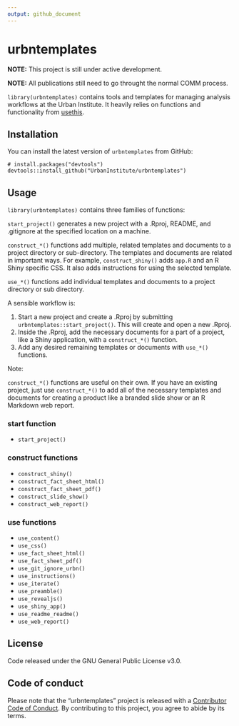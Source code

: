 ```yaml
---
output: github_document
---
```


# urbntemplates

**NOTE:** This project is still under active development. 

**NOTE:** All publications still need to go throught the normal COMM process. 

`library(urbntemplates)` contains tools and templates for managing analysis workflows at the Urban Institute. It heavily relies on functions and functionality from [usethis](https://github.com/r-lib/usethis).

## Installation

You can install the latest version of `urbntemplates` from GitHub:

```
# install.packages("devtools")
devtools::install_github("UrbanInstitute/urbntemplates")
```

## Usage

`library(urbntemplates)` contains three families of functions:

`start_project()` generates a new project with a .Rproj, README, and .gitignore at the specified location on a machine.

`construct_*()` functions add multiple, related templates and documents to a project directory or sub-directory. The templates and documents are related in important ways. For example, `construct_shiny()` adds `app.R` and an R Shiny specific CSS. It also adds instructions for using the selected template.  

`use_*()` functions add individual templates and documents to a project directory or sub directory.

A sensible workflow is:

1) Start a new project and create a .Rproj by submitting `urbntemplates::start_project()`. This will create and open a new .Rproj. 
2) Inside the .Rproj, add the necessary documents for a part of a project, like a Shiny application, with a `construct_*()` function.
3) Add any desired remaining templates or documents with `use_*()` functions. 

Note:

`construct_*()` functions are useful on their own. If you have an existing project, just use `construct_*()` to add all of the necessary templates and documents for creating a product like a branded slide show or an R Markdown web report. 

### start function

* `start_project()`

### construct functions

* `construct_shiny()` 
* `construct_fact_sheet_html()`
* `construct_fact_sheet_pdf()`
* `construct_slide_show()`
* `construct_web_report()`

### use functions

* `use_content()`
* `use_css()`
* `use_fact_sheet_html()`
* `use_fact_sheet_pdf()`
* `use_git_ignore_urbn()`
* `use_instructions()`
* `use_iterate()`
* `use_preamble()`
* `use_revealjs()`
* `use_shiny_app()`
* `use_readme_readme()`
* `use_web_report()`

## License

Code released under the GNU General Public License v3.0.

## Code of conduct

Please note that the "urbntemplates" project is released with a [Contributor Code of Conduct](CODE_OF_CONDUCT.md). By contributing to this project, you agree to abide by its terms.
